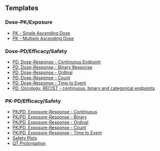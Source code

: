 ## Templates {data-progressive=FALSE}

### Dose-PK/Exposure
  - [PK - Single Ascending Dose](https://opensource.nibr.com/xgx/Single_Ascending_Dose_PK.html)
  - [PK - Multiple Ascending Dose](https://opensource.nibr.com/xgx/Multiple_Ascending_Dose_PK.html)
  

### Dose-PD/Efficacy/Safety
  - [PD, Dose-Response - Continuous Endpoint](https://opensource.nibr.com/xgx/Multiple_Ascending_Dose_PD_continuous.html)
  - [PD, Dose-Response - Binary Response](https://opensource.nibr.com/xgx/Multiple_Ascending_Dose_PD_binary.html)
  - [PD, Dose-Response - Ordinal](https://opensource.nibr.com/xgx/Multiple_Ascending_Dose_PD_ordinal.html)
  - [PD, Dose-Response - Count](https://opensource.nibr.com/xgx/Multiple_Ascending_Dose_PD_count.html)
  - [PD, Dose-Response - Time to Event](https://opensource.nibr.com/xgx/Multiple_Ascending_Dose_PD_time_to_event.html)
  - [PD, Oncology, RECIST - continuous, binary and categorical endpoints](https://opensource.nibr.com/xgx/Oncology_Efficacy_Plots.html)

  
### PK-PD/Efficacy/Safety
  - [PK/PD, Exposure-Response - Continuous](https://opensource.nibr.com/xgx/Multiple_Ascending_Dose_PKPD_continuous.html)
  - [PK/PD, Exposure-Response - Binary](https://opensource.nibr.com/xgx/Multiple_Ascending_Dose_PKPD_binary.html)
  - [PK/PD, Exposure-Response - Ordinal](https://opensource.nibr.com/xgx/Multiple_Ascending_Dose_PKPD_ordinal.html)
  - [PK/PD, Exposure-Response - Count](https://opensource.nibr.com/xgx/Multiple_Ascending_Dose_PKPD_count.html)
  - [PK/PD, Exposure-Response - Time to Event](https://opensource.nibr.com/xgx/Multiple_Ascending_Dose_PKPD_time_to_event.html)
  - [Safety Plots](https://opensource.nibr.com/xgx/Adverse_Events.html)
  - [QT Prolongation](https://opensource.nibr.com/xgx/QT_Prolongation.html)
